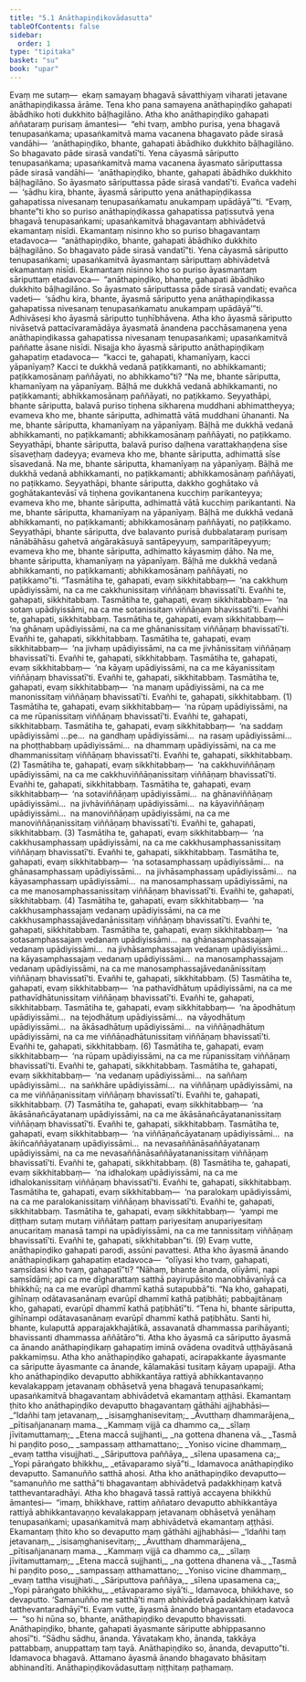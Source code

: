 ```yaml
---
title: "5.1 Anāthapiṇḍikovādasutta"
tableOfContents: false
sidebar:
  order: 1
type: "tipitaka"
basket: "su"
book: "upar"
---
```



<DynamicBreadcrumb />

<Division number="383" book="upar">

<Paragraph number="1103" book="upar">
Evaṃ me sutaṃ—  ekaṃ samayaṃ bhagavā sāvatthiyaṃ viharati jetavane anāthapiṇḍikassa ārāme. Tena kho pana samayena anāthapiṇḍiko gahapati ābādhiko hoti dukkhito bāḷhagilāno. Atha kho anāthapiṇḍiko gahapati aññataraṃ purisaṃ āmantesi—  “ehi tvaṃ, ambho purisa, yena bhagavā tenupasaṅkama; upasaṅkamitvā mama vacanena bhagavato pāde sirasā vandāhi—  ‘anāthapiṇḍiko, bhante, gahapati ābādhiko dukkhito bāḷhagilāno. So bhagavato pāde sirasā vandatī’ti. Yena cāyasmā sāriputto tenupasaṅkama; upasaṅkamitvā mama vacanena āyasmato sāriputtassa pāde sirasā vandāhi—  ‘anāthapiṇḍiko, bhante, gahapati ābādhiko dukkhito bāḷhagilāno. So āyasmato sāriputtassa pāde sirasā vandatī’ti. Evañca vadehi—  ‘sādhu kira, bhante, āyasmā sāriputto yena anāthapiṇḍikassa gahapatissa nivesanaṃ tenupasaṅkamatu anukampaṃ upādāyā’”ti.
</Paragraph>

<Paragraph number="1104" book="upar">
“Evaṃ, bhante”ti kho so puriso anāthapiṇḍikassa gahapatissa paṭissutvā yena bhagavā tenupasaṅkami; upasaṅkamitvā bhagavantaṃ abhivādetvā ekamantaṃ nisīdi. Ekamantaṃ nisinno kho so puriso bhagavantaṃ etadavoca—  “anāthapiṇḍiko, bhante, gahapati ābādhiko dukkhito bāḷhagilāno. So bhagavato pāde sirasā vandatī”ti. Yena cāyasmā sāriputto tenupasaṅkami; upasaṅkamitvā āyasmantaṃ sāriputtaṃ abhivādetvā ekamantaṃ nisīdi. Ekamantaṃ nisinno kho so puriso āyasmantaṃ sāriputtaṃ etadavoca—  “anāthapiṇḍiko, bhante, gahapati ābādhiko dukkhito bāḷhagilāno. So āyasmato sāriputtassa pāde sirasā vandati; evañca vadeti—  ‘sādhu kira, bhante, āyasmā sāriputto yena anāthapiṇḍikassa gahapatissa nivesanaṃ tenupasaṅkamatu anukampaṃ upādāyā’”ti. Adhivāsesi kho āyasmā sāriputto tuṇhībhāvena.
</Paragraph>

</Division>
<Division number="384" book="upar">

<Paragraph number="1105" book="upar">
Atha kho āyasmā sāriputto nivāsetvā pattacīvaramādāya āyasmatā ānandena pacchāsamaṇena yena anāthapiṇḍikassa gahapatissa nivesanaṃ tenupasaṅkami; upasaṅkamitvā paññatte āsane nisīdi. Nisajja kho āyasmā sāriputto anāthapiṇḍikaṃ gahapatiṃ etadavoca—  “kacci te, gahapati, khamanīyaṃ, kacci yāpanīyaṃ? Kacci te dukkhā vedanā paṭikkamanti, no abhikkamanti; paṭikkamosānaṃ paññāyati, no abhikkamo”ti?
</Paragraph>

<Paragraph number="1106" book="upar">
“Na me, bhante sāriputta, khamanīyaṃ na yāpanīyaṃ. Bāḷhā me dukkhā vedanā abhikkamanti, no paṭikkamanti; abhikkamosānaṃ paññāyati, no paṭikkamo. Seyyathāpi, bhante sāriputta, balavā puriso tiṇhena sikharena muddhani abhimattheyya; evameva kho me, bhante sāriputta, adhimattā vātā muddhani ūhananti. Na me, bhante sāriputta, khamanīyaṃ na yāpanīyaṃ. Bāḷhā me dukkhā vedanā abhikkamanti, no paṭikkamanti; abhikkamosānaṃ paññāyati, no paṭikkamo. Seyyathāpi, bhante sāriputta, balavā puriso daḷhena varattakhaṇḍena sīse sīsaveṭhaṃ dadeyya; evameva kho me, bhante sāriputta, adhimattā sīse sīsavedanā. Na me, bhante sāriputta, khamanīyaṃ na yāpanīyaṃ. Bāḷhā me dukkhā vedanā abhikkamanti, no paṭikkamanti; abhikkamosānaṃ paññāyati, no paṭikkamo. Seyyathāpi, bhante sāriputta, dakkho goghātako vā goghātakantevāsī vā tiṇhena govikantanena kucchiṃ parikanteyya; evameva kho me, bhante sāriputta, adhimattā vātā kucchiṃ parikantanti. Na me, bhante sāriputta, khamanīyaṃ na yāpanīyaṃ. Bāḷhā me dukkhā vedanā abhikkamanti, no paṭikkamanti; abhikkamosānaṃ paññāyati, no paṭikkamo. Seyyathāpi, bhante sāriputta, dve balavanto purisā dubbalataraṃ purisaṃ nānābāhāsu gahetvā aṅgārakāsuyā santāpeyyuṃ, samparitāpeyyuṃ; evameva kho me, bhante sāriputta, adhimatto kāyasmiṃ ḍāho. Na me, bhante sāriputta, khamanīyaṃ na yāpanīyaṃ. Bāḷhā me dukkhā vedanā abhikkamanti, no paṭikkamanti; abhikkamosānaṃ paññāyati, no paṭikkamo”ti.
</Paragraph>

</Division>
<Division number="385" book="upar">

<Paragraph number="1107" book="upar">
“Tasmātiha te, gahapati, evaṃ sikkhitabbaṃ—  ‘na cakkhuṃ upādiyissāmi, na ca me cakkhunissitaṃ viññāṇaṃ bhavissatī’ti. Evañhi te, gahapati, sikkhitabbaṃ. Tasmātiha te, gahapati, evaṃ sikkhitabbaṃ—  ‘na sotaṃ upādiyissāmi, na ca me sotanissitaṃ viññāṇaṃ bhavissatī’ti. Evañhi te, gahapati, sikkhitabbaṃ. Tasmātiha te, gahapati, evaṃ sikkhitabbaṃ—  ‘na ghānaṃ upādiyissāmi, na ca me ghānanissitaṃ viññāṇaṃ bhavissatī’ti. Evañhi te, gahapati, sikkhitabbaṃ. Tasmātiha te, gahapati, evaṃ sikkhitabbaṃ—  ‘na jivhaṃ upādiyissāmi, na ca me jivhānissitaṃ viññāṇaṃ bhavissatī’ti. Evañhi te, gahapati, sikkhitabbaṃ. Tasmātiha te, gahapati, evaṃ sikkhitabbaṃ—  ‘na kāyaṃ upādiyissāmi, na ca me kāyanissitaṃ viññāṇaṃ bhavissatī’ti. Evañhi te, gahapati, sikkhitabbaṃ. Tasmātiha te, gahapati, evaṃ sikkhitabbaṃ—  ‘na manaṃ upādiyissāmi, na ca me manonissitaṃ viññāṇaṃ bhavissatī’ti. Evañhi te, gahapati, sikkhitabbaṃ. (1)
</Paragraph>

<Paragraph number="1108" book="upar">
Tasmātiha te, gahapati, evaṃ sikkhitabbaṃ—  ‘na rūpaṃ upādiyissāmi, na ca me rūpanissitaṃ viññāṇaṃ bhavissatī’ti. Evañhi te, gahapati, sikkhitabbaṃ. Tasmātiha te, gahapati, evaṃ sikkhitabbaṃ—  ‘na saddaṃ upādiyissāmi …pe…  na gandhaṃ upādiyissāmi…  na rasaṃ upādiyissāmi…  na phoṭṭhabbaṃ upādiyissāmi…  na dhammaṃ upādiyissāmi, na ca me dhammanissitaṃ viññāṇaṃ bhavissatī’ti. Evañhi te, gahapati, sikkhitabbaṃ. (2)
</Paragraph>

<Paragraph number="1109" book="upar">
Tasmātiha te, gahapati, evaṃ sikkhitabbaṃ—  ‘na cakkhuviññāṇaṃ upādiyissāmi, na ca me cakkhuviññāṇanissitaṃ viññāṇaṃ bhavissatī’ti. Evañhi te, gahapati, sikkhitabbaṃ. Tasmātiha te, gahapati, evaṃ sikkhitabbaṃ—  ‘na sotaviññāṇaṃ upādiyissāmi…  na ghānaviññāṇaṃ upādiyissāmi…  na jivhāviññāṇaṃ upādiyissāmi…  na kāyaviññāṇaṃ upādiyissāmi…  na manoviññāṇaṃ upādiyissāmi, na ca me manoviññāṇanissitaṃ viññāṇaṃ bhavissatī’ti. Evañhi te, gahapati, sikkhitabbaṃ. (3)
</Paragraph>

<Paragraph number="1110" book="upar">
Tasmātiha te, gahapati, evaṃ sikkhitabbaṃ—  ‘na cakkhusamphassaṃ upādiyissāmi, na ca me cakkhusamphassanissitaṃ viññāṇaṃ bhavissatī’ti. Evañhi te, gahapati, sikkhitabbaṃ. Tasmātiha te, gahapati, evaṃ sikkhitabbaṃ—  ‘na sotasamphassaṃ upādiyissāmi…  na ghānasamphassaṃ upādiyissāmi…  na jivhāsamphassaṃ upādiyissāmi…  na kāyasamphassaṃ upādiyissāmi…  na manosamphassaṃ upādiyissāmi, na ca me manosamphassanissitaṃ viññāṇaṃ bhavissatī’ti. Evañhi te, gahapati, sikkhitabbaṃ. (4)
</Paragraph>

<Paragraph number="1111" book="upar">
Tasmātiha te, gahapati, evaṃ sikkhitabbaṃ—  ‘na cakkhusamphassajaṃ vedanaṃ upādiyissāmi, na ca me cakkhusamphassajāvedanānissitaṃ viññāṇaṃ bhavissatī’ti. Evañhi te, gahapati, sikkhitabbaṃ. Tasmātiha te, gahapati, evaṃ sikkhitabbaṃ—  ‘na sotasamphassajaṃ vedanaṃ upādiyissāmi…  na ghānasamphassajaṃ vedanaṃ upādiyissāmi…  na jivhāsamphassajaṃ vedanaṃ upādiyissāmi…  na kāyasamphassajaṃ vedanaṃ upādiyissāmi…  na manosamphassajaṃ vedanaṃ upādiyissāmi, na ca me manosamphassajāvedanānissitaṃ viññāṇaṃ bhavissatī’ti. Evañhi te, gahapati, sikkhitabbaṃ. (5)
</Paragraph>

</Division>
<Division number="386" book="upar">

<Paragraph number="1112" book="upar">
Tasmātiha te, gahapati, evaṃ sikkhitabbaṃ—  ‘na pathavīdhātuṃ upādiyissāmi, na ca me pathavīdhātunissitaṃ viññāṇaṃ bhavissatī’ti. Evañhi te, gahapati, sikkhitabbaṃ. Tasmātiha te, gahapati, evaṃ sikkhitabbaṃ—  ‘na āpodhātuṃ upādiyissāmi…  na tejodhātuṃ upādiyissāmi…  na vāyodhātuṃ upādiyissāmi…  na ākāsadhātuṃ upādiyissāmi…  na viññāṇadhātuṃ upādiyissāmi, na ca me viññāṇadhātunissitaṃ viññāṇaṃ bhavissatī’ti. Evañhi te, gahapati, sikkhitabbaṃ. (6)
</Paragraph>

<Paragraph number="1113" book="upar">
Tasmātiha te, gahapati, evaṃ sikkhitabbaṃ—  ‘na rūpaṃ upādiyissāmi, na ca me rūpanissitaṃ viññāṇaṃ bhavissatī’ti. Evañhi te, gahapati, sikkhitabbaṃ. Tasmātiha te, gahapati, evaṃ sikkhitabbaṃ—  ‘na vedanaṃ upādiyissāmi…  na saññaṃ upādiyissāmi…  na saṅkhāre upādiyissāmi…  na viññāṇaṃ upādiyissāmi, na ca me viññāṇanissitaṃ viññāṇaṃ bhavissatī’ti. Evañhi te, gahapati, sikkhitabbaṃ. (7)
</Paragraph>

<Paragraph number="1114" book="upar">
Tasmātiha te, gahapati, evaṃ sikkhitabbaṃ—  ‘na ākāsānañcāyatanaṃ upādiyissāmi, na ca me ākāsānañcāyatananissitaṃ viññāṇaṃ bhavissatī’ti. Evañhi te, gahapati, sikkhitabbaṃ. Tasmātiha te, gahapati, evaṃ sikkhitabbaṃ—  ‘na viññāṇañcāyatanaṃ upādiyissāmi…  na ākiñcaññāyatanaṃ upādiyissāmi…  na nevasaññānāsaññāyatanaṃ upādiyissāmi, na ca me nevasaññānāsaññāyatananissitaṃ viññāṇaṃ bhavissatī’ti. Evañhi te, gahapati, sikkhitabbaṃ. (8)
</Paragraph>

<Paragraph number="1115" book="upar">
Tasmātiha te, gahapati, evaṃ sikkhitabbaṃ—  ‘na idhalokaṃ upādiyissāmi, na ca me idhalokanissitaṃ viññāṇaṃ bhavissatī’ti. Evañhi te, gahapati, sikkhitabbaṃ. Tasmātiha te, gahapati, evaṃ sikkhitabbaṃ—  ‘na paralokaṃ upādiyissāmi, na ca me paralokanissitaṃ viññāṇaṃ bhavissatī’ti. Evañhi te, gahapati, sikkhitabbaṃ. Tasmātiha te, gahapati, evaṃ sikkhitabbaṃ—  ‘yampi me diṭṭhaṃ sutaṃ mutaṃ viññātaṃ pattaṃ pariyesitaṃ anupariyesitaṃ anucaritaṃ manasā tampi na upādiyissāmi, na ca me tannissitaṃ viññāṇaṃ bhavissatī’ti. Evañhi te, gahapati, sikkhitabban”ti. (9)
</Paragraph>

</Division>
<Division number="387" book="upar">

<Paragraph number="1116" book="upar">
Evaṃ vutte, anāthapiṇḍiko gahapati parodi, assūni pavattesi. Atha kho āyasmā ānando anāthapiṇḍikaṃ gahapatiṃ etadavoca—  “olīyasi kho tvaṃ, gahapati, saṃsīdasi kho tvaṃ, gahapatī”ti? “Nāhaṃ, bhante ānanda, olīyāmi, napi saṃsīdāmi; api ca me dīgharattaṃ satthā payirupāsito manobhāvanīyā ca bhikkhū; na ca me evarūpī dhammī kathā sutapubbā”ti. “Na kho, gahapati, gihīnaṃ odātavasanānaṃ evarūpī dhammī kathā paṭibhāti; pabbajitānaṃ kho, gahapati, evarūpī dhammī kathā paṭibhātī”ti. “Tena hi, bhante sāriputta, gihīnampi odātavasanānaṃ evarūpī dhammī kathā paṭibhātu. Santi hi, bhante, kulaputtā apparajakkhajātikā, assavanatā dhammassa parihāyanti; bhavissanti dhammassa aññātāro”ti.
</Paragraph>

<Paragraph number="1117" book="upar">
Atha kho āyasmā ca sāriputto āyasmā ca ānando anāthapiṇḍikaṃ gahapatiṃ iminā ovādena ovaditvā uṭṭhāyāsanā pakkamiṃsu. Atha kho anāthapiṇḍiko gahapati, acirapakkante āyasmante ca sāriputte āyasmante ca ānande, kālamakāsi tusitaṃ kāyaṃ upapajji. Atha kho anāthapiṇḍiko devaputto abhikkantāya rattiyā abhikkantavaṇṇo kevalakappaṃ jetavanaṃ obhāsetvā yena bhagavā tenupasaṅkami; upasaṅkamitvā bhagavantaṃ abhivādetvā ekamantaṃ aṭṭhāsi. Ekamantaṃ ṭhito kho anāthapiṇḍiko devaputto bhagavantaṃ gāthāhi ajjhabhāsi—
</Paragraph>

<Paragraph number="1118" type="verses" book="upar">
_“Idañhi taṃ jetavanaṃ,_  
_isisaṃghanisevitaṃ;_  
_Āvutthaṃ dhammarājena,_  
_pītisañjananaṃ mama._  

</Paragraph>

<Paragraph number="1119" type="verses" book="upar">
_Kammaṃ vijjā ca dhammo ca,_  
_sīlaṃ jīvitamuttamaṃ;_  
_Etena maccā sujjhanti,_  
_na gottena dhanena vā._  

</Paragraph>

<Paragraph number="1120" type="verses" book="upar">
_Tasmā hi paṇḍito poso,_  
_sampassaṃ atthamattano;_  
_Yoniso vicine dhammaṃ,_  
_evaṃ tattha visujjhati._  

</Paragraph>

<Paragraph number="1121" type="verses" book="upar">
_Sāriputtova paññāya,_  
_sīlena upasamena ca;_  
_Yopi pāraṅgato bhikkhu,_  
_etāvaparamo siyā”ti._  

</Paragraph>

<Paragraph number="1122" book="upar">
Idamavoca anāthapiṇḍiko devaputto. Samanuñño satthā ahosi. Atha kho anāthapiṇḍiko devaputto—  “samanuñño me satthā”ti bhagavantaṃ abhivādetvā padakkhiṇaṃ katvā tatthevantaradhāyi.
</Paragraph>

</Division>
<Division number="388" book="upar">

<Paragraph number="1123" book="upar">
Atha kho bhagavā tassā rattiyā accayena bhikkhū āmantesi—  “imaṃ, bhikkhave, rattiṃ aññataro devaputto abhikkantāya rattiyā abhikkantavaṇṇo kevalakappaṃ jetavanaṃ obhāsetvā yenāhaṃ tenupasaṅkami; upasaṅkamitvā maṃ abhivādetvā ekamantaṃ aṭṭhāsi. Ekamantaṃ ṭhito kho so devaputto maṃ gāthāhi ajjhabhāsi—
</Paragraph>

<Paragraph number="1124" type="verses" book="upar">
_‘Idañhi taṃ jetavanaṃ,_  
_isisaṃghanisevitaṃ;_  
_Āvutthaṃ dhammarājena,_  
_pītisañjananaṃ mama._  

</Paragraph>

<Paragraph number="1125" type="verses" book="upar">
_Kammaṃ vijjā ca dhammo ca,_  
_sīlaṃ jīvitamuttamaṃ;_  
_Etena maccā sujjhanti,_  
_na gottena dhanena vā._  

</Paragraph>

<Paragraph number="1126" type="verses" book="upar">
_Tasmā hi paṇḍito poso,_  
_sampassaṃ atthamattano;_  
_Yoniso vicine dhammaṃ,_  
_evaṃ tattha visujjhati._  

</Paragraph>

<Paragraph number="1127" type="verses" book="upar">
_Sāriputtova paññāya,_  
_sīlena upasamena ca;_  
_Yopi pāraṅgato bhikkhu,_  
_etāvaparamo siyā’ti._  

</Paragraph>

<Paragraph number="1128" book="upar">
Idamavoca, bhikkhave, so devaputto. ‘Samanuñño me satthā’ti maṃ abhivādetvā padakkhiṇaṃ katvā tatthevantaradhāyī”ti.
</Paragraph>

<Paragraph number="1129" book="upar">
Evaṃ vutte, āyasmā ānando bhagavantaṃ etadavoca—  “so hi nūna so, bhante, anāthapiṇḍiko devaputto bhavissati. Anāthapiṇḍiko, bhante, gahapati āyasmante sāriputte abhippasanno ahosī”ti. “Sādhu sādhu, ānanda. Yāvatakaṃ kho, ānanda, takkāya pattabbaṃ, anuppattaṃ taṃ tayā. Anāthapiṇḍiko so, ānanda, devaputto”ti.
</Paragraph>

<Paragraph number="1130" book="upar">
Idamavoca bhagavā. Attamano āyasmā ānando bhagavato bhāsitaṃ abhinandīti.

</Paragraph>
</Division>

<Paragraph number="1131" type="center" book="upar">
Anāthapiṇḍikovādasuttaṃ niṭṭhitaṃ paṭhamaṃ.
</Paragraph>